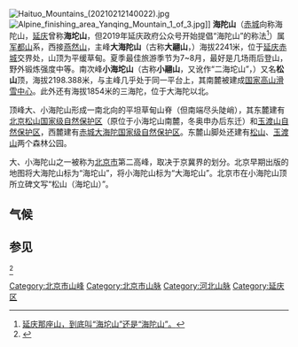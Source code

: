 {{Redirect|大海陀|自然保护区|大海陀国家级自然保护区|大海陀乡|大海陀乡|大海陀村|大海陀乡#行政区划}}
{{For2|部分跨语言链接|「'''{{No redirect|大海陀}}'''」}}
[[File:Haituo_Mountains_(20210212140022).jpg|thumb]]
[[File:Alpine_finishing_area_Yanqing_Mountain_1_of_3.jpg|thumb]]]]
'''海陀山'''（[[赤城县|赤城]]向称海陀山，[[延庆区|延庆]]曾称'''海坨山'''，但2019年延庆政府公众号开始提倡“海陀山”的称法<ref>[http://www.yidianzixun.com/article/0LVQ3yxj 延庆那座山，到底叫“海坨山”还是“海陀山”。]</ref>）属[[军都山|军都山]]系，西接[[燕然山_(河北省)|燕然山]]，主峰'''大海陀山'''（古称'''大翮山'''，{{coord|40|34|29.8|N|115|49|06.8|E|name=大海坨山|display=title,inline}}）海拔2241米，位于[[延庆区|延庆]][[赤城|赤城]]交界处，山顶为平缓草甸。夏季最佳旅游季节为7~8月，最好是几场雨后登山，野外锻炼强度中等。南次峰'''小海坨山'''（古称'''小翮山'''，又讹作“二海坨山”，{{coord|40|33|29.3|N|115|48|49.8|E|name=小海坨山|display=inline}}）又名'''松山'''顶，海拔2198.388米，与主峰几乎处于同一平台上，其南麓被建成[[国家高山滑雪中心|国家高山滑雪中心]]。此外还有海拔1854米的三海陀，位于大海陀以北。

顶峰大、小海陀山形成一南北向的平坦草甸山脊（但南端尽头陡峭），其东麓建有[[北京松山国家级自然保护区|北京松山国家级自然保护区]]（原位于小海坨山南麓，冬奥申办后东迁）和[[玉渡山自然保护区|玉渡山自然保护区]]，西麓建有[[大海陀国家级自然保护区|赤城大海陀国家级自然保护区]]。东麓山脚处还建有[[松山森林公园|松山]]、[[玉渡山森林公园|玉渡山]]两个森林公园。

大、小海陀山之一被称为[[北京市|北京市]]第二高峰，取决于京冀界的划分。北京早期出版的地图将大海陀山标为“海坨山”，将小海陀山标为“大海坨山”。北京市在小海陀山顶所立碑文写“松山（海坨山）”。
==气候==
{{Climate chart
|  大海坨山系[[燕然山_(河北省)|长安岭]]气候
| -16| -5| 4
| -12| 2| 4
| -6| 10| 14
| 1| 20| 21
| 8| 25| 52
| 13| 28| 139
| 16| 25| 147
| 14| 23| 83
| 10| 22| 98
| 2| 15| 30
| -6| 3| 20
| -14| -3| 4
|source = <ref name = "nasa"/>
}}

==参见==
<references>
<ref name = "nasa">{{Cite web|url= http://neo.sci.gsfc.nasa.gov/dataset_index.php|title= NASA Earth Observations Data Set Index|access-date= 30 Enero 2016|publisher= NASA|archive-date= 2016-02-03|archive-url= https://web.archive.org/web/20160203154449/http://neo.sci.gsfc.nasa.gov/dataset_index.php|dead-url= no}}</ref>
</ref>
</references>

[[Category:北京市山峰|Category:北京市山峰]]
[[Category:北京市山脉|Category:北京市山脉]]
[[Category:河北山脉|Category:河北山脉]]
[[Category:延庆区|Category:延庆区]]
